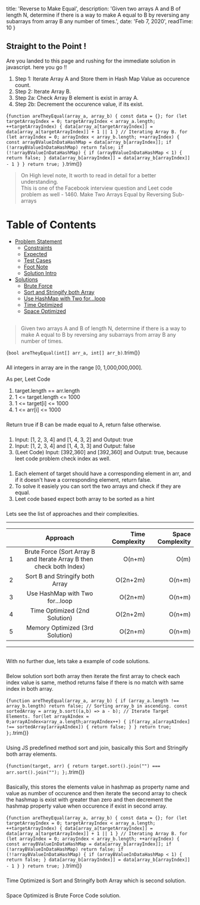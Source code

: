 
  title: 'Reverse to Make Equal',
  description: 'Given two arrays A and B of length N, determine if there is a way to make A equal to B by reversing any subarrays from array B any number of times.',
  date: 'Feb 7, 2020',
  readTime: 10
}


## Straight to the Point !
Are you landed to this page and rushing for the immediate solution in javascript. here you go !!
1. Step 1:  Iterate Array A and Store them in Hash Map Value as occurence count.
1. Step 2:  Iterate Array B.
1. Step 2a: Check Array B element is exist in array A.
1. Step 2b: Decrement the occurence value, if its exist.

<CodeBlock>{`
function areTheyEqual(array_a, array_b) {
  const data = {};
  for (let targetArrayIndex = 0; targetArrayIndex < array_a.length; ++targetArrayIndex) {
    data[array_a[targetArrayIndex]] = data[array_a[targetArrayIndex]] + 1 || 1
  }
  // Iterating Array B.
  for (let arrayIndex = 0; arrayIndex < array_b.length; ++arrayIndex) {
    const arrayBValueInDataHashMap = data[array_b[arrayIndex]];
    if (!arrayBValueInDataHashMap) return false;
    if (!!arrayBValueInDataHashMap) {
      if (arrayBValueInDataHashMap < 1) {
        return false;
      }
      data[array_b[arrayIndex]] = data[array_b[arrayIndex]] - 1
    }
  }
  return true;
}
`.trim()}</CodeBlock>

<BigO type="time" value="n+m" />
<BigO type="space" value="n+m" />

> On High level note, It worth to read in detail for a better understanding.  
This is one of the Facebook interview question and Leet code problem as well - <ExternalLink url="https://leetcode.com/problems/make-two-arrays-equal-by-reversing-sub-arrays/">1460. Make Two Arrays Equal by Reversing Sub-arrays</ExternalLink>

Table of Contents
=================

   * [Problem Statement](#problem-statement)
      * [Constraints](#constraints)
      * [Expected](#expected)
      * [Test Cases](#test-cases)
      * [Foot Note](#foot-note)
      * [Solution Intro](#solution-intro)
   * [Solutions](#solutions)
      * [Brute Force](#brute-force)
      * [Sort and Stringify both Array](#sort-and-stringify-both-array)
      * [Use HashMap with Two for...loop](#use-hashmap-with-two-for...loop)
      * [Time Optimized](#time-optimized)
      * [Space Optimized](#space-optimized)

## <AnchorLink label="Problem Statement" name />
> Given two arrays A and B of length N, determine if there is a way to make A equal to B by reversing any subarrays from array B any number of times.

<CodeBlock>{`
bool areTheyEqual(int[] arr_a, int[] arr_b)
`.trim()}</CodeBlock>

### <AnchorLink label="Constraints" name />
All integers in array are in the range [0, 1,000,000,000]. 

As per, Leet Code
1. target.length == arr.length
1. 1 <= target.length <= 1000
1. 1 <= target[i] <= 1000
1. 1 <= arr[i] <= 1000

### <AnchorLink label="Expected" name />
Return true if B can be made equal to A, return false otherwise.

### <AnchorLink label="Test Cases" name />
1. Input: [1, 2, 3, 4] and [1, 4, 3, 2] and Output: true
1. Input: [1, 2, 3, 4] and [1, 4, 3, 3] and Output: false
1. (Leet Code) Input: [392,360] and [392,360] and Output: true, because leet code problem check index as well.

### <AnchorLink label="Foot Note" name />
1. Each element of target should have a corresponding element in arr, and if it doesn't have a corresponding element, return false.
1. To solve it easiely you can sort the two arrays and check if they are equal.
1. Leet code based expect both array to be sorted as a hint

### <AnchorLink label="Solution Intro" name />
Lets see the list of approaches and their complexities.

- - -
|    | Approach |  Time Complexity |  Space Complexity |
|----------|:-------------:|------:|------:|
| 1 |  Brute Force (Sort Array B and Iterate Array B then check both Index) | O(n+m) | O(m) |
| 2 |  Sort B and Stringify both Array | O(2n+2m) | O(n+m) |
| 3 |  Use HashMap with Two for...loop  | O(2n+m) | O(n+m) |
| 4 |  Time Optimized (2nd Solution) | O(2n+2m) | O(n+m) |
| 5 |  Memory Optimized (3rd Solution) | O(2n+m) | O(n+m) |

- - -

## <AnchorLink label="Solutions" name />
With no further due, lets take a example of code solutions.

### <AnchorLink label="Brute Force" name />
Below solution sort both array then iterate the first array to check each index value is same, method returns false if there is no match with same index in both array.

<CodeBlock>{`
function areTheyEqual(array_a, array_b) {
  if (array_a.length !== array_b.length) return false;
  // Sorting array_b in ascending.
  const sortedArray = array_b.sort((a,b) => a - b);
  // Iterate Target Elements.
  for(let arrayAIndex = 0;arrayAIndex<array_a.length;arrayAIndex++) {
      if(array_a[arrayAIndex] !== sortedArray[arrayAIndex]) {
          return false;
      }
  }
  return true;
};
`.trim()}</CodeBlock>

<BigO type="time" value="n+m" />
<BigO type="space" value="n+m" />

### <AnchorLink label="Sort and Stringify both Array" name />
Using JS predefined method sort and join, basically this Sort and Stringify both array elements.

<CodeBlock>{`
function(target, arr) {
    return target.sort().join("") === arr.sort().join("");
};
`.trim()}</CodeBlock>

<BigO type="time" value="n+m" />
<BigO type="space" value="n+m" />

### <AnchorLink label="Use HashMap with Two for...loop" name />
Basically, this stores the elements value in hashmap as property name and value as number of occurence and then iterate the second array to check the hashmap is exist with greater than zero and then decrement the hashmap property value when occurence if exist in second array.

<CodeBlock>{`
function areTheyEqual(array_a, array_b) {
  const data = {};
  for (let targetArrayIndex = 0; targetArrayIndex < array_a.length; ++targetArrayIndex) {
    data[array_a[targetArrayIndex]] = data[array_a[targetArrayIndex]] + 1 || 1
  }
  // Iterating Array B.
  for (let arrayIndex = 0; arrayIndex < array_b.length; ++arrayIndex) {
    const arrayBValueInDataHashMap = data[array_b[arrayIndex]];
    if (!arrayBValueInDataHashMap) return false;
    if (!!arrayBValueInDataHashMap) {
      if (arrayBValueInDataHashMap < 1) {
        return false;
      }
      data[array_b[arrayIndex]] = data[array_b[arrayIndex]] - 1
    }
  }
  return true;
}
`.trim()}</CodeBlock>

<BigO type="time" value="n+m" />
<BigO type="space" value="n+m" />

### <AnchorLink label="Time Optimized" name />
Time Optimized is Sort and Stringify both Array which is second solution.

### <AnchorLink label="Space Optimized" name />
Space Optimized is Brute Force Code solution.
